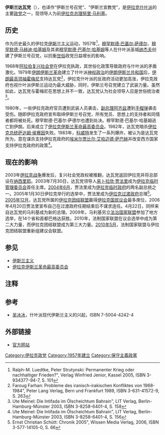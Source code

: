 {{Infobox Political Party
| name      = 伊斯兰达瓦党
|native_name=حزب الدعوة الإسلامية |
| logo      = [[File:Islamic_Dawa_Party_Emblem.svg|150px]]|
| leader = [[努里·马利基|努里·马利基]]
| foundation      = 1957年
| ideology        = [[伊斯兰主义|伊斯兰主义]]
| headquarters = [[巴格达|巴格达]]
| website         = 
| country         = 伊拉克
| colorcode       = #009900
}}

'''伊斯兰达瓦党'''（{{lang-ar|حزب الدعوة الإسلامية，Ḥizb al Daʿwa al-Islāmiyya}}），也译作“伊斯兰号召党”、“伊斯兰宣教党”，是[[伊拉克|伊拉克]][[什叶派|什叶派]]的主要[[政党|政党]]之一，现领导人为前[[伊拉克总理|伊拉克总理]][[努里·马利基|努里·马利基]]。

== 历史 ==
作为历史最久的伊拉克[[伊斯兰主义|伊斯兰主义]]运动，1957年<ref>Ralph-M. Luedtke, Peter Strutynski: Permanenter Krieg oder nachhaltiger Frieden?", Verlag Winfried Jenior, Kassel 2005, ISBN 3-934377-94-7, S. 101</ref>，[[穆罕默德·巴基尔·萨德尔|穆罕默德·巴基尔·萨德尔]]、[[穆罕默德·马赫迪·哈基姆|穆罕默德·马赫迪·哈基姆]]及其弟[[穆罕默德·巴基尔·哈基姆|穆罕默德·巴基尔·哈基姆]]等人在什叶派圣城[[纳杰夫|纳杰夫]]创建了伊斯兰号召党，以抗衡[[世俗|世俗]]政党日益增长的影响。

1968年[[阿拉伯复兴社会党|阿拉伯复兴社会党]]在伊拉克执政，其世俗化政策导致政府与什叶派的矛盾激化。1979年[[伊朗伊斯兰革命|伊朗伊斯兰革命]]建立了什叶派[[神权政治|神权政治]]的[[伊朗伊斯兰共和国|伊朗伊斯兰共和国]]后，[[伊朗最高领袖|伊朗最高领袖]][[霍梅尼|霍梅尼]]支持达瓦党<ref>Faroug Farhan: Probleme des iranisch-irakischen Konfliktes von 1968-1984", Peter Lang Verlag, Bern und Frankfurt 1989, ISBN 3-631-41572-9, S. 263</ref>，伊拉克什叶派的反政府活动更加高涨，伊拉克政府也视什叶派伊斯兰运动为最大威胁，同时，伊斯兰号召党建立了武装力量。虽然如此，达瓦党与霍梅尼在思想上并不一致，达瓦党认为社会领导人应是世俗统治者<ref>Ute Meinel: Die Intifada im Ölscheichtum Bahrain", LIT Verlag, Berlin-Hamburg-Münster 2003, ISBN 3-8258-6401-4, S. 158</ref>。

1980年，一些伊拉克政府官员遭到武装人员袭击，[[伊拉克总理|副总理]][[阿齐兹|阿齐兹]]遭到[[手榴弹|手榴弹]]袭击受伤。随即伊拉克政府宣布取缔伊斯兰号召党，所有党员、思想上的支持者和同情者都将被处死。穆罕默德·巴基尔·萨德尔也遭到处决。穆罕默德·巴基尔·哈基姆逃亡到伊朗。后来成立了[[伊拉克伊斯兰革命最高委员会|伊拉克伊斯兰革命最高委员会]]。1982年，达瓦党暗杀[[伊拉克总统|伊拉克总统]][[萨达姆·侯赛因|萨达姆·侯赛因]]失败。1983年，[[科威特|科威特]]发生了一系列爆炸，被认为是达瓦党所为，意在谋杀支持伊拉克政府的[[埃米尔|埃米尔]][[贾比尔·艾哈迈德·萨巴赫|贾比尔·艾哈迈德·萨巴赫]]并改变西方国家支持伊拉克政府的政策<ref>Ute Meinel: Die Intifada im Ölscheichtum Bahrain", LIT Verlag, Berlin-Hamburg-Münster 2003, ISBN 3-8258-6401-4, S. 156</ref>。

== 现在的影响 ==
2003年[[伊拉克战争|伊拉克战争]]爆发后，复兴社会党政权被推翻，达瓦党返回伊拉克并将总部设在[[纳西里耶|纳西里耶]]。2003年7月30日，达瓦党领导人[[易卜拉欣·贾法里|易卜拉欣·贾法里]]成为[[伊拉克临时管理委员会|伊拉克临时管理委员会]]首任主席。[[2004年6月|2004年6月]]，贾法里成为[[伊拉克临时政府|伊拉克临时政府]]的两名副总统之一。2005年1月30日伊拉克举行的选举中，贾法里成为[[伊拉克过渡政府|伊拉克过渡政府]]总理<ref>Ernst Christian Schütt: Chronik 2005", Wissen Media Verlag, 2006, ISBN 3-577-14105-0, S. 66</ref>。[[2005年12月|2005年12月]]，达瓦党所属的[[伊拉克团结联盟|伊拉克团结联盟]]赢得[[伊拉克国民议会|伊拉克国民议会]]最多席位，2006年4月20日贾法里宣布自己在过渡政府任期结束后不谋求连任。4月22日，同样来自达瓦党的马利基成为新的总理。2009年，马利基另立[[法治国家联盟|法治国家联盟]]参加了地方选举，在14个省和首都巴格达获胜。2010年，法制国家联盟在议会选举中成为第二大力量，而伊拉克团结联盟成为第三大力量。[[2010年5月|2010年5月]]，法制国家联盟与伊拉克团结联盟重新组建议会联盟。

== 参见 ==
* [[伊斯兰主义|伊斯兰主义]]
* [[伊拉克伊斯兰革命最高委员会|伊拉克伊斯兰革命最高委员会]]

== 注释 ==
<references/>

== 参考 ==
* [[吴冰冰|吴冰冰]]，什叶派现代伊斯兰主义的兴起，ISBN 7-5004-4242-4

== 外部链接 ==
* [http://www.islamicdawaparty.com 官方网站] {{Wayback|url=http://www.islamicdawaparty.com/ |date=20200925094859 }}

[[Category:伊拉克政党|Category:伊拉克政党]]
[[Category:1957年建立|Category:1957年建立]]
[[Category:保守主義政黨|Category:保守主義政黨]]